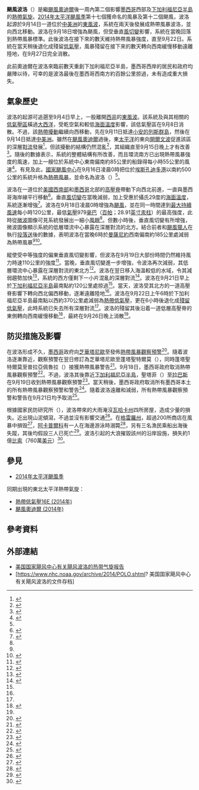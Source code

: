 {{NoteTA
|G1=Weather
|G2=單位
|G3=地名
}}
{{Infobox Hurricane
| Name=颶風波洛<br>Hurricane Polo
| Type=颶風
| Year=2014
| Basin=EPac
| Image location=Polo Sept 18 2014 1730Z.jpg
| Image name=9月18日，即將降級為熱帶風暴的颶風波洛
| Formed=2014年9月16日
| Dissipated=2014年9月27日
| Remnant low=9月22日
| 1-min winds=65
| Pressure=979
| Damages=7.6
| Fatalities=共4人
| Areas=[[墨西哥|墨西哥]]西部、[[下加利福尼亞半島|下加利福尼亞半島]]
| Hurricane season=[[2014年太平洋颶風季|2014年太平洋颶風季]]
}}
'''颶風波洛'''（{{lang-en|Hurricane Polo}}）是繼[[颶風奧迪爾|颶風奧迪爾]]後一周內第二個影響[[墨西哥|墨西哥]]西部及[[下加利福尼亞半島|下加利福尼亞半島]]的[[熱帶氣旋|熱帶氣旋]]。[[2014年太平洋颶風季|2014年太平洋颶風季]]第十七個獲命名的風暴及第十二個颶風，波洛起源於9月14日一道位於[[中美洲|中美洲]]的[[東風波|東風波]]，系統在兩天後發展成熱帶風暴波洛，並向西北移動。波洛在9月18日增強為颶風，但受垂直[[風切變|風切變]]影響，系統在當晚回落到熱帶風暴標準。此後波洛在接下來的數天維持熱帶風暴強度，直至9月22日。系統在當天稍後退化成殘留[[低氣壓|低氣壓]]，風暴殘留在接下來的數天轉向西南緩慢移動遠離陸地，在9月27日完全消散。

此前奧迪爾在波洛來臨前數天重創下加利福尼亞半島，墨西哥西岸的居民和政府均嚴陣以待，可幸的是波洛最後在墨西哥西南方約百餘公里掠過，未有造成重大損失。

==氣象歷史==
{{storm path|Polo 2014 track.png}}
波洛的起源可追遡至9月4日早上，一股離開[[西非|西非]]的[[東風波|東風波]]。該系統及與其相關的[[低气压|低氣壓區]]橫過[[大西洋|大西洋]]，受乾空氣和較低[[海面溫度|海面溫度]]影響，該低氣壓區在9月8日消散。不過，該[[熱帶擾動|熱帶擾動]]繼續向西移動，先在9月11日抵達[[小安的列斯群島|小安的列斯群島]]，然後在9月14日抵達[[中美洲|中美洲]]。雖然在[[颶風奧迪爾|颶風奧迪爾]]過後，東[[太平洋|太平洋]]的東向[[開爾文波|開爾文波]]促進該區的深層[[大氣對流|對流]]發展<ref name="TCR">{{cite report|last=Berg|first=Robbie|work=National Hurricane Center|publisher=National Oceanic and Atmospheric Administration|date=2015-01-29|accessdate=2015-02-02|series=Tropical Cyclone Report|title=Hurricane Polo|url={{NHC TCR url|id=EP172014_Polo}}|format=PDF|location=Miami, Florida|language=en}}</ref>，但該擾動的結構仍然混亂<ref>{{cite web|last=Cangialosi|first=John|url=https://www.nhc.noaa.gov/archive/xgtwo/gtwo_archive.php?current_issuance=201409132342&basin=epac&fdays=2|title=Tropical Weather Outlook|work=National Hurricane Center|publisher=National Oceanic and Atmospheric Administration|date=2014-09-13|accessdate=2014-10-01|language=en|archive-date=2021-03-31|archive-url=https://web.archive.org/web/20210331141410/https://www.nhc.noaa.gov/archive/xgtwo/gtwo_archive.php?current_issuance=201409132342&basin=epac&fdays=2|dead-url=no}}</ref>，其組織直至9月15日晚上才有改善<ref>{{cite web|last=Cangialosi|first=John|url=https://www.nhc.noaa.gov/archive/xgtwo/gtwo_archive.php?basin=epac&current_issuance=201409151445&fdays=2|title=Tropical Weather Outlook|work=National Hurricane Center|publisher=National Oceanic and Atmospheric Administration|date=2014-09-15|accessdate=2014-10-18|language=en|archive-date=2021-04-03|archive-url=https://web.archive.org/web/20210403034721/https://www.nhc.noaa.gov/archive/xgtwo/gtwo_archive.php?current_issuance=201409151445&basin=epac&fdays=2|dead-url=no}}</ref>。隨後的{{link-en|散射儀|Scatterometer}}數據表示，系統的整體結構有所改善，而且環流南方已出現熱帶風暴強度的風速，加上一艘位於系統中心東南偏南約85公里的船錄得每小時55公里的風速<ref>{{cite web|last=Brown|first=Daniel|url=https://www.nhc.noaa.gov/archive/2014/ep17/ep172014.discus.001.shtml?|title=Tropical Storm Polo Forecast Discussion Number 1|work=National Hurricane Center|publisher=National Oceanic and Atmospheric Administration|date=2014-09-16|accessdate=2014-10-18|language=en|archive-date=2021-03-23|archive-url=https://web.archive.org/web/20210323012926/https://www.nhc.noaa.gov/archive/2014/ep17/ep172014.discus.001.shtml|dead-url=no}}</ref>。有見及此，[[國家颶風中心|國家颶風中心]]在{{lang|en|[[協調世界時|UTC]]}}9月16日凌晨0時把位於[[埃斯孔迪多港_(瓦哈卡州)|埃斯孔迪多港]]以南約500公里的系統升格為[[熱帶風暴|熱帶風暴]]，並命名為波洛（{{lang|en|Polo}}）<ref name="TCR"/>。

波洛在一道位於[[美國西南部|美國西南部]]和[[墨西哥|墨西哥]]北部的[[高壓脊|高壓脊]]帶動下向西北前進，一直與墨西哥海岸線平行移動<ref>{{cite web|last=Avila|first=Lixion|url=https://www.nhc.noaa.gov/archive/2014/ep17/ep172014.discus.002.shtml?|title=Tropical Storm Polo Forecast Discussion Number 2|work=National Hurricane Center|publisher=National Oceanic and Atmospheric Administration|date=2014-09-16|accessdate=2014-10-18|language=en|archive-date=2021-03-23|archive-url=https://web.archive.org/web/20210323064931/https://www.nhc.noaa.gov/archive/2014/ep17/ep172014.discus.002.shtml|dead-url=no}}</ref>。垂直[[風切變|風切變]]在當晚減弱，加上受惠於攝氏29度的[[海面溫度|海面溫度]]，系統逐漸增強<ref>{{cite web|last=Brennan|first=Michael|url=https://www.nhc.noaa.gov/archive/2014/ep17/ep172014.discus.004.shtml?|title=Tropical Storm Polo Forecast Discussion Number 4|work=National Hurricane Center|publisher=National Oceanic and Atmospheric Administration|date=2014-09-17|accessdate=2014-10-18|language=en|archive-date=2021-03-25|archive-url=https://web.archive.org/web/20210325033015/https://www.nhc.noaa.gov/archive/2014/ep17/ep172014.discus.004.shtml|dead-url=no}}</ref>。波洛在{{lang|en|UTC}}9月18日凌晨0時增強為[[颶風|颶風]]，並在同一時間達到[[最大持續風速|最大持續風速]]每小時120公里，最低[[氣壓|氣壓]]979[[巴|毫巴]]（[[帕斯卡|百帕]]；28.91[[英寸汞柱|英寸汞柱]]）的最高強度，此時從[[微波|微波]]圖像可見系統發展出一細小[[風眼|風眼]]<ref name="TCR"/>。但數小時後，垂直風切變有所增強，微波圖像顯示系統的低層環流中心暴露在深層對流的北方。結合前者和[[颶風獵人|颶風獵人]]在執行[[投落送|投落送]]後的數據，表明波洛在{{lang|en|UTC}}當晚6時於[[曼薩尼約|曼薩尼約]]西南偏南約185公里處減弱為熱帶風暴<ref name="TCR"/><ref>{{cite web|last=Avila|first=Lixion|url=https://www.nhc.noaa.gov/archive/2014/ep17/ep172014.discus.011.shtml?|title=Tropical Storm Polo Forecast Discussion Number 11|work=National Hurricane Center|publisher=National Oceanic and Atmospheric Administration|date=2014-09-18|accessdate=2014-10-18|language=en|archive-date=2021-03-25|archive-url=https://web.archive.org/web/20210325044003/https://www.nhc.noaa.gov/archive/2014/ep17/ep172014.discus.011.shtml|dead-url=no}}</ref>。

縱使受中等強度的偏東垂直風切變影響，但波洛在9月19日大部份時間仍然維持風力時速110公里的強度<ref>{{cite web|last=Beven|first=Jack|url=https://www.nhc.noaa.gov/archive/2014/ep17/ep172014.discus.013.shtml?|title=Tropical Storm Polo Forecast Discussion Number 13|work=National Hurricane Center|publisher=National Oceanic and Atmospheric Administration|date=2014-09-19|accessdate=2014-10-18|language=en|archive-date=2021-03-25|archive-url=https://web.archive.org/web/20210325054425/https://www.nhc.noaa.gov/archive/2014/ep17/ep172014.discus.013.shtml|dead-url=no}}</ref>。當晚，垂直風切變進一步增強，令波洛再次減弱，其低層環流中心暴露在深層對流的東北方<ref>{{cite web|last=Beven|first=Jack|url=https://www.nhc.noaa.gov/archive/2014/ep17/ep172014.discus.017.shtml?|title=Tropical Storm Polo Forecast Discussion Number 17|work=National Hurricane Center|publisher=National Oceanic and Atmospheric Administration|date=2014-09-20|accessdate=2014-10-18|language=en|archive-date=2021-03-23|archive-url=https://web.archive.org/web/20210323193847/https://www.nhc.noaa.gov/archive/2014/ep17/ep172014.discus.017.shtml|dead-url=no}}</ref>。波洛在翌日移入海溫較低的水域，令其減弱趨勢加快<ref>{{cite web|last=Avila|first=Lixion|url=https://www.nhc.noaa.gov/archive/2014/ep17/ep172014.discus.019.shtml?|title=Tropical Storm Polo Forecast Discussion Number 19|work=National Hurricane Center|publisher=National Oceanic and Atmospheric Administration|date=2014-09-20|accessdate=2014-10-18|language=en|archive-date=2021-03-24|archive-url=https://web.archive.org/web/20210324225028/https://www.nhc.noaa.gov/archive/2014/ep17/ep172014.discus.019.shtml|dead-url=no}}</ref>，系統的西方僅剩下一小片混亂的深層對流<ref name="D20">{{cite web|last=Brennan|first=Michael|url=https://www.nhc.noaa.gov/archive/2014/ep17/ep172014.discus.020.shtml?|title=Tropical Storm Polo Forecast Discussion Number 20|work=National Hurricane Center|publisher=National Oceanic and Atmospheric Administration|date=2014-09-21|accessdate=2014-10-18|language=en|archive-date=2021-03-24|archive-url=https://web.archive.org/web/20210324162715/https://www.nhc.noaa.gov/archive/2014/ep17/ep172014.discus.020.shtml|dead-url=no}}</ref>。波洛在9月21日早上於[[下加利福尼亞半島|下加利福尼亞半島]]最南點約120公里處掠過<ref name="TCR"/>。當天，波洛受其北方的一道高壓脊影響下轉向西北偏西移動，逐漸遠離陸地<ref name="D20"/>。波洛在{{lang|en|UTC}}9月22日上午6時於下加利福尼亞半島最南點以西約370公里處減弱為[[熱帶低氣壓|熱帶低氣壓]]，更在6小時後退化成[[後熱帶氣旋|殘留低氣壓]]，此時系統已失去所有深層對流<ref name="TCR"/>。波洛的殘留其後沿着一道低層高壓脊的東側轉向西南緩慢移動<ref>{{cite web|last=Kimberlain|first=Todd|url=https://www.nhc.noaa.gov/archive/2014/ep17/ep172014.discus.026.shtml?|title=Post-Tropical Cyclone Polo Forecast Discussion Number 26|work=National Hurricane Center|publisher=National Oceanic and Atmospheric Administration|date=2014-09-22|accessdate=2014-10-18|language=en|archive-date=2021-03-24|archive-url=https://web.archive.org/web/20210324064642/https://www.nhc.noaa.gov/archive/2014/ep17/ep172014.discus.026.shtml|dead-url=no}}</ref>，最終在9月26日晚上消散<ref name="TCR"/>。

==防災措施及影響==
在波洛形成不久，[[墨西哥|墨西哥]]政府向[[芝華塔尼歐|芝華塔尼歐]]至{{link-en|卡波科連特斯 (哈利斯科州)|Cabo Corrientes, Jalisco|卡波科連特斯}}發佈[[熱帶氣旋警告#美國|熱帶風暴觀察預警]]<ref>{{cite web|last=Avila|first=Lixion|url=https://www.nhc.noaa.gov/archive/2014/ep17/ep172014.public.002.shtml?|title=Tropical Storm Polo Advisory Number 2|work=National Hurricane Center|publisher=National Oceanic and Atmospheric Administration|date=2014-09-16|accessdate=2014-10-18|language=en|archive-date=2021-03-23|archive-url=https://web.archive.org/web/20210323003302/https://www.nhc.noaa.gov/archive/2014/ep17/ep172014.public.002.shtml|dead-url=no}}</ref>。隨着波洛逐漸靠近，觀察預警在翌日修訂為芝華塔尼歐至蓬塔聖特爾莫（{{lang|es|Punta San Telmo}}），同時蓬塔聖特爾莫至普拉亞佩魯拉（{{lang|es|Playa Perula}}）接獲熱帶風暴警告<ref>{{cite web|last=Avila|first=Lixion|url=https://www.nhc.noaa.gov/archive/2014/ep17/ep172014.public.006.shtml?|title=Tropical Storm Polo Advisory Number 6|work=National Hurricane Center|publisher=National Oceanic and Atmospheric Administration|date=2014-09-17|accessdate=2014-10-18|language=en|archive-date=2021-03-24|archive-url=https://web.archive.org/web/20210324082545/https://www.nhc.noaa.gov/archive/2014/ep17/ep172014.public.006.shtml|dead-url=no}}</ref>。9月18日，墨西哥政府取消熱帶風暴觀察預警<ref>{{cite web|last=Pasch|first=Richard|url=https://www.nhc.noaa.gov/archive/2014/ep17/ep172014.public.008.shtml?|title=Hurricane Polo Advisory Number 8|work=National Hurricane Center|publisher=National Oceanic and Atmospheric Administration|date=2014-09-18|accessdate=2014-10-18|language=en|archive-date=2021-03-24|archive-url=https://web.archive.org/web/20210324225000/https://www.nhc.noaa.gov/archive/2014/ep17/ep172014.public.008.shtml|dead-url=no}}</ref>。不過，波洛其後靠近[[下加利福尼亞半島|下加利福尼亞半島]]，聖塔菲（{{lang|en|Santa Fe}}）至[[拉巴斯|拉巴斯]]在9月19日收到熱帶風暴觀察預警<ref>{{cite web|last=Pasch|first=Richard|url=https://www.nhc.noaa.gov/archive/2014/ep17/ep172014.public.012.shtml?|title=Tropical Storm Polo Advisory Number 12|work=National Hurricane Center|publisher=National Oceanic and Atmospheric Administration|date=2014-09-19|accessdate=2014-10-18|language=en|archive-date=2021-03-23|archive-url=https://web.archive.org/web/20210323194230/https://www.nhc.noaa.gov/archive/2014/ep17/ep172014.public.012.shtml|dead-url=no}}</ref>。當天稍後，墨西哥政府取消所有墨西哥本土的所有熱帶風暴觀察預警和警告<ref>{{cite web|last=Beven|first=Jack|url=https://www.nhc.noaa.gov/archive/2014/ep17/ep172014.public.013.shtml?|title=Tropical Storm Polo Advisory Number 13|work=National Hurricane Center|publisher=National Oceanic and Atmospheric Administration|date=2014-09-19|accessdate=2014-10-18|language=en|archive-date=2021-03-24|archive-url=https://web.archive.org/web/20210324064627/https://www.nhc.noaa.gov/archive/2014/ep17/ep172014.public.013.shtml|dead-url=no}}</ref>。隨着波洛遠離和減弱，所有熱帶風暴觀察預警和警告在9月21日均予取消<ref>{{cite web|last=Stewart|first=Stacy|url=https://www.nhc.noaa.gov/archive/2014/ep17/ep172014.public.021.shtml?|title=Tropical Storm Polo Advisory Number 21|work=National Hurricane Center|publisher=National Oceanic and Atmospheric Administration|date=2014-09-19|accessdate=2014-10-18|language=en|archive-date=2021-03-23|archive-url=https://web.archive.org/web/20210323193834/https://www.nhc.noaa.gov/archive/2014/ep17/ep172014.public.021.shtml|dead-url=no}}</ref>。

根據國家民防研究所（{{lang|es|Instituto Estatal de Protección Civil}}），波洛帶來的大雨淹沒[[瓦哈卡州|瓦哈卡州]]四所房屋，造成少量的損失。{{link-en|墨西哥175號聯邦公路|Mexican Federal Highway 175}}近{{link-en|坎德拉里亞-洛克西查|Candelaria Loxicha}}出現山泥傾瀉，不過並沒有影響交通<ref>{{cite news|url=https://sipse.com/mexico/tormenta-tropical-polo-lluvias-danos-derrumbes-oaxaca-112843.html|title=‘Polo’ causa inundaciones y derrumbes en Oaxaca|publisher=Grupo Sipse|date=2014-09-16|accessdate=2014-10-18|language=es|archive-date=2019-07-15|archive-url=https://web.archive.org/web/20190715103344/https://sipse.com/mexico/tormenta-tropical-polo-lluvias-danos-derrumbes-oaxaca-112843.html|dead-url=no}}</ref>。在[[格雷羅州|格雷羅州]]，超過200所商店在風暴中損毁<ref>{{cite news|last1=Briseño|first1=Héctor|last2=Flores|first2=Juan Carlos|url=http://semanal.jornada.com.mx/ultimas/2014/09/18/suspender-actividades-en-la-costa-grande-de-guerrero-por-las-lluvias-7283.html|title='Polo' deja daños en más de 200 comercios en Guerrero|publisher=La Jornada|date=2014-09-18|accessdate=2014-10-18|language=es|archive-url=https://web.archive.org/web/20190715104847/http://semanal.jornada.com.mx/ultimas/2014/09/18/suspender-actividades-en-la-costa-grande-de-guerrero-por-las-lluvias-7283.html|archive-date=2019-07-15|dead-url=yes}}</ref>，[[阿卡普爾科|阿卡普爾科]]有一人在海邊游泳時溺斃<ref>{{cite news|url=https://lasillarota.com/tormenta-polo-deja-1-muerto-en-acapulco/61330|title=Tormenta ‘Polo’ deja 1 muerto en Acapulco|publisher=La Silla Rota|date=2014-09-17|accessdate=2014-10-18|language=es|archive-date=2019-07-15|archive-url=https://web.archive.org/web/20190715103344/https://lasillarota.com/tormenta-polo-deja-1-muerto-en-acapulco/61330|dead-url=no}}</ref>，另有三名漁民乘船出海後失蹤，其後均假設三人已死亡<ref>{{cite news|last=Pigeonutt|first=Vania|url=https://archivo.eluniversal.com.mx/estados/2014/impreso/guerrero-desaparecen-3-personas-tras-lluvias-96212.html|title=Guerrero: desaparecen 3 personas tras lluvias|publisher=El Universal|date=2014-09-20|accessdate=2014-10-18|language=es|archive-date=2019-07-15|archive-url=https://web.archive.org/web/20190715103342/https://archivo.eluniversal.com.mx/estados/2014/impreso/guerrero-desaparecen-3-personas-tras-lluvias-96212.html|dead-url=no}}</ref>。波洛引起的大浪摧毀該州的沿岸設施，損失約1億[[墨西哥比索|比索]]（760萬[[美元|美元]]）<ref>{{cite news|last=Villagómez|first=Enrique|url=https://www.elfinanciero.com.mx/sociedad/polo-deja-danos-por-mas-de-100-mdp-en-guerrero|title=Polo deja daños por más de 100 mdp en Guerrero|publisher=El Financiero|date=2014-09-22|accessdate=2014-10-18|language=es|archive-date=2020-11-07|archive-url=https://web.archive.org/web/20201107121046/https://www.elfinanciero.com.mx/sociedad/polo-deja-danos-por-mas-de-100-mdp-en-guerrero|dead-url=no}}</ref>。

==參見==
{{Portal|熱帶氣旋}}
*[[2014年太平洋颶風季|2014年太平洋颶風季]]
同期出現的東北太平洋熱帶氣旋： 
*[[2014年太平洋颶風季#熱帶低氣壓16E|熱帶低氣壓16E (2014年)]]
*[[颶風奧迪爾_(2014年)|颶風奧迪爾 (2014年)]]

==參考資料==
{{Reflist|3}}

==外部連結==
{{Commons category|Hurricane Polo (2014)}}
*[https://www.nhc.noaa.gov/data/tcr/EP172014_Polo.pdf 美国国家飓风中心有关飓风波洛的热带气旋报告] {{Wayback|url=https://www.nhc.noaa.gov/data/tcr/EP172014_Polo.pdf |date=20210331171244 }}
*[https://www.nhc.noaa.gov/archive/2014/POLO.shtml? 美国国家飓风中心有关飓风波洛的文件存档] {{Wayback|url=https://www.nhc.noaa.gov/archive/2014/POLO.shtml |date=20210319084048 }}
{{2014年太平洋颶風季}}